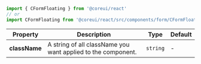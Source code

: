 
```jsx
import { CFormFloating } from '@coreui/react'
// or
import CFormFloating from '@coreui/react/src/components/form/CFormFloating'
```

| Property | Description | Type | Default |
| --- | --- | --- | --- |
| **className** | A string of all className you want applied to the component. | `string` | - |
